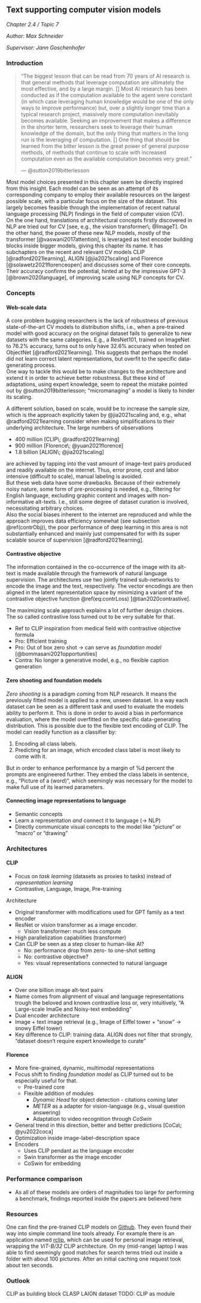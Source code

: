 ## Text supporting computer vision models

*Chapter 2.4 / Topic 7*

*Author: Max Schneider*

*Supervisor: Jann Goschenhofer*

### Introduction

> "The biggest lesson that can be read from 70 years of AI research is that general methods that leverage computation are ultimately the most effective, and by a large margin.
> [\ldots] Most AI research has been conducted as if the computation available to the agent were constant (in which case leveraging human knowledge would be one of the only ways to improve performance) but, over a slightly longer time than a typical research project, massively more computation inevitably becomes available.
> Seeking an improvement that makes a difference in the shorter term, researchers seek to leverage their human knowledge of the domain, but the only thing that matters in the long run is the leveraging of computation.
> [\ldots] One thing that should be learned from the bitter lesson is the great power of general purpose methods, of methods that continue to scale with increased computation even as the available computation becomes very great."
>
> --- @sutton2019bitterlesson

Most model choices presented in this chapter seem be directly inspired from this insight.
Each model can be seen as an attempt of its corresponding company to employ their available resources on the largest possible scale, with a particular focus on the size of the dataset.
This largely becomes feasible through the implementation of recent natural language processing (NLP) findings <!-- TODO: reference to Cem --> in the field of computer vision (CV). \
On the one hand, translations of architectural concepts firstly discovered in NLP are tried out for CV [see, e.g., the vision transformer\; @ImageT]. <!-- TODO: reference to Vladana -->
On the other hand, the power of these new NLP models, mostly of the transformer [@vaswani2017attention], is leveraged as text encoder building blocks inside bigger models, giving this chapter its name.
It has subchapters on the recent and relevant CV models CLIP [@radford2021learning], ALIGN [@jia2021scaling] and Florence [@solawetz2021florenceopen] and discusses some of their core concepts.
Their accuracy confirms the potential, hinted at by the impressive GPT-3 [@brown2020language], of improving scale using NLP concepts for CV.

### Concepts

#### Web-scale data

A core problem bugging researchers is the lack of robustness of previous state-of-the-art CV models to distribution shifts, i.e., when a pre-trained model with good accuracy on the original dataset fails to generalize to new datasets with the same categories.
E.g., a ResNet101, trained on ImageNet to 76.2% accuracy, turns out to only have 32.6% accuracy when tested on ObjectNet [@radford2021learning].
This suggests that perhaps the model did not learn correct latent representations, but overfit to the specific data-generating process. \
One way to tackle this would be to make changes to the architecture and extend it in order to achieve better robustness.
But these kind of adaptations, using expert knowledge, seem to repeat the mistake pointed out by @sutton2019bitterlesson; "micromanaging" a model is likely to hinder its scaling.
<!-- E.g., introducing long short term memory to recurrent neural networks (RNN) improved them in the short term, but made them more computationally expensive, while not solving their core problem of poor parallelization, which resulted in it being outcompeted by the heavily parallelizable transformer architecture. | Is this really true?-->

A different solution, based on scale, would be to increase the sample size, which is the approach explicitly taken by @jia2021scaling and, e.g., what @radford2021learning consider when making simplifications to their underlying architecture.
The large numbers of observations

* 400 million [CLIP\; @radford2021learning]
* 900 million [Florence\; @yuan2021florence]
* 1.8 billion [ALIGN\; @jia2021scaling]

are achieved by tapping into the vast amount of image-text pairs produced and readily available on the internet.
Thus, error prone, cost and labor intensive (difficult to scale), manual labeling is avoided. \
But these web data have some<!-- kind of heavy --> drawbacks.
Because of their extremely noisy nature, some form of pre-processing is needed, e.g., filtering for English language, excluding graphic content and images with non-informative alt-texts.
I.e., still some degree of dataset curation is involved, necessitating arbitrary choices. \
Also the social biases inherent to the internet are reproduced and while the approach improves data efficiency somewhat (see subsection \@ref(contrObj)), the poor performance of deep learning in this area is not substantially enhanced and mainly just compensated for with its super scalable source of supervision [@radford2021learning].

<!-- TODO: Other chapters discussing web-scale data? -->

#### Contrastive objective {#contrObj}

The information contained in the co-occurrence of the image with its alt-text is made available through the framework of natural language supervision.
The architectures use two jointly trained sub-networks to encode the image and the text, respectively.
The vector encodings are then aligned in the latent representation space by minimizing a variant of the contrastive objective function \@ref(eq:contrLoss) [@tian2020contrastive].

\begin{equation}
  \ell_1^{V1, V2} = - \underset{\{v_1^1, v_2^1, \ldots, v_2^N\}}{\mathbb{E}} \left( \log \frac{h_\theta(\{v_1^1,v_2^1\})}{h_\theta(\{v_1^1,v_2^1\}) + \sum_{k=2}^N h_\theta(\{v_1^1, v_2^k\})} \right)
  (\#eq:contrLoss)
\end{equation}

The maximizing scale approach explains a lot of further design choices.
The so called contrastive loss turned out to be very suitable for that.

* Ref to CLIP inspiration from medical field with contrastive objective formula
* Pro: Efficient training <!-- citation e.g., ALIGN -->
* Pro: Out of box zero shot -> can serve as _foundation model_ [@bommasani2021opportunities] <!-- ref to zero shot chapter -->
* Contra: No longer a generative model, e.g., no flexible caption generation

#### Zero shooting and foundation models

<!-- But language models like BERT and GPT-3 have a big impact on another aspect of their field:
They become to serve as so called foundation models, future architectures use them as building blocks. (ref to foundation model paper, ref to DALLE oder so)
A trend which is observable for this new wave of CV models, too.
They show a large potential to be the CV counterparts to NLP foundation models. (ref Florence paper, ref models using CLIP as image encoder) -->

_Zero shooting_ is a paradigm coming from NLP research.
It means the previously fitted model is applied to a new, unseen dataset.
In a way each dataset can be seen as a different task and used to evaluate the models ability to perform it.
<!-- TODO: Name some datasets and their associated tasks. -->
This is done in order to avoid a bias in performance evaluation, where the model overfitted on the specific data-generating distribution.
<!-- TODO: Look up perfomance gain. -->
This is possible due to the flexible text encoding of CLIP.
<!-- TODO: Explain this better. -->
The model can readily function as a classifier by:

  1. Encoding all class labels.
  1. Predicting for an image, which encoded class label is most likely to come with it.

But in order to enhance performance by a margin of %d percent the prompts are engineered further.
They embed the class labels in sentence, e.g., "Picture of a (word)", which seemingly was necessary for the model to make full use of its learned parameters.

#### Connecting image representations to language

* Semantic concepts
* Learn a representation _and_ connect it to language (-> NLP)
* Directly communicate visual concepts to the model like "picture" or "macro" or "drawing"

### Architectures

#### CLIP

<!-- Making use of their available resources and the aggressive parallelization capabilities of transformer architectures. -->
<!-- Intro -->
* Focus on _task learning_ (datasets as proxies to tasks) instead of _representation learning_
* Contrastive, Language, Image, Pre-training

Architecture

* Original transformer with modifications used for GPT family as a text encoder
* ResNet or vision transformer as a image encoder.
  * Vision transformer: much less compute
* High parallelization capabilities (transformer)
* Can CLIP be seen as a step closer to human-like AI?
  * No: performance drop from zero- to one-shot setting
  * No: contrastive objective?
  * Yes: visual representations connected to natural language

#### ALIGN

<!-- Intro -->
* Over one billion image alt-text pairs
* Name comes from alignment of visual and language representations trough the beloved and known contrastive loss or, very intuitively, "A Large-scale ImaGe and Noisy-text embedding"
* Dual encoder architecture
* Image + text image retrieval (e.g., Image of Eiffel tower + "snow" -> snowy Eiffel tower)
* Key difference to CLIP: training data. ALIGN does not filter that strongly, "dataset doesn't require expert knowledge to curate"

<!-- TODO: ALIGN doesn't filter data as strongly -->

#### Florence

<!-- Intro -->
<!-- Object detection vs scene level -->
* More fine-grained, dynamic, multimodal representations
* Focus shift to finding _foundation model_ as CLIP turned out to be especially useful for that.
  * Pre-trained core
  * Flexible addition of modules
    * _Dynamic Head_ for object detection - citations coming later
    * _METER_ as a adapter for vision-language (e.g., visual question answering)
    * Adaptation to video recognition through _CoSwin_
* General trend in this direction, better and better predictions [CoCa\; @yu2022coca]
* Optimization inside image-label-description space
* Encoders
  * Uses CLIP pendant as the language encoder
  * Swin transformer as the image encoder
  * CoSwin for embedding

### Performance comparison

* As all of these models are orders of magnitudes too large for performing a benchmark, findings reported inside the papers are believed here
<!-- TODO: Other comparisons -->

### Resources

One can find the pre-trained CLIP models on [Github](https://github.com/openai/CLIP).
They even found their way into simple command line tools already.
For example there is an application named [rclip](https://github.com/yurijmikhalevich/rclip), which can be used for personal image retrieval, wrapping the _ViT-B/32_ CLIP architecture.
On my (mid-range) laptop I was able to find seemingly good matches for search terms tried out inside a folder with about 100 pictures.
After an initial caching one request took about ten seconds.
<!-- TODO: Look up if data if available -->

### Outlook

CLIP as building block
CLASP
LAION dataset
TODO: CLIP as module
